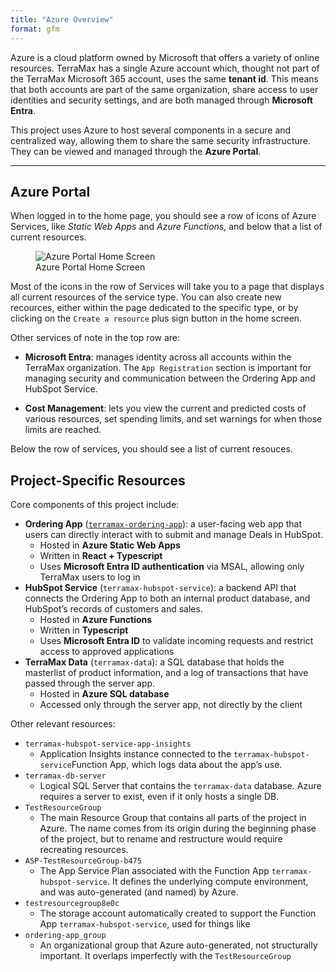 ```yaml
---
title: "Azure Overview"
format: gfm
---
```


Azure is a cloud platform owned by Microsoft that offers a variety of online resources.  TerraMax has a single Azure account which, thought not part of the TerraMax Microsoft 365 account, uses the same **tenant id**.  This means that both accounts are part of the same organization, share access to user identities and security settings, and are both managed through **Microsoft Entra**.

This project uses Azure to host several components in a secure and centralized way, allowing them to share the same security infrastructure.  They can be viewed and managed through the **Azure Portal**.

---

## Azure Portal
When logged in to the home page, you should see a row of icons of Azure Services, like *Static Web Apps* and *Azure Functions*, and below that a list of current resources.  

![Azure Portal Home Screen](../../images/azure-portal-home.jpg)

Most of the icons in the row of Services will take you to a page that displays all current resources of the service type.  You can also create new recources, either within the page dedicated to the specific type, or by clicking on the `Create a resource` plus sign button in the home screen.  

Other services of note in the top row are:

- **Microsoft Entra**: manages identity across all accounts within the TerraMax organization.  The `App Registration` section is important for managing security and communication between the Ordering App and HubSpot Service.

- **Cost Management**: lets you view the current and predicted costs of various resources, set spending limits, and set warnings for when those limits are reached.

Below the row of services, you should see a list of current resouces.

## Project-Specific Resources

Core components of this project include:

- **Ordering App** ([`terramax-ordering-app`](ordering-app/ordering-app-overview.md)): a user-facing web app that users can directly interact with to submit and manage Deals in HubSpot.  
    - Hosted in **Azure Static Web Apps**
    - Written in **React + Typescript**
    - Uses **Microsoft Entra ID authentication** via MSAL, allowing only TerraMax users to log in

- **HubSpot Service** (`terramax-hubspot-service`): a backend API that connects the Ordering App to both an internal product database, and HubSpot's records of customers and sales.
    - Hosted in **Azure Functions**
    - Written in **Typescript**
    - Uses **Microsoft Entra ID** to validate incoming requests and restrict access to approved applications

- **TerraMax Data** (`terramax-data`): a SQL database that holds the masterlist of product information, and a log of transactions that have passed through the server app.
    - Hosted in **Azure SQL database**
    - Accessed only through the server app, not directly by the client

Other relevant resources:

- `terramax-hubspot-service-app-insights`
    - Application Insights instance connected to the `terramax-hubspot-service`Function App, which logs data about the app's use.
- `terramax-db-server`
    - Logical SQL Server that contains the `terramax-data` database.  Azure requires a server to exist, even if it only hosts a single DB.
- `TestResourceGroup`
    - The main Resource Group that contains all parts of the project in Azure.  The name comes from its origin during the beginning phase of the project, but to rename and restructure would require recreating resources.
- `ASP-TestResourceGroup-b475`
    - The App Service Plan associated with the Function App `terramax-hubspot-service`.  It defines the underlying compute environment, and was auto-generated (and named) by Azure.
- `testresourcegroup8e0c`
    - The storage account automatically created to support the Function App `terramax-hubspot-service`, used for things like 
- `ordering-app_group`
    - An organizational group that Azure auto-generated, not structurally important.  It overlaps imperfectly with the `TestResourceGroup`
